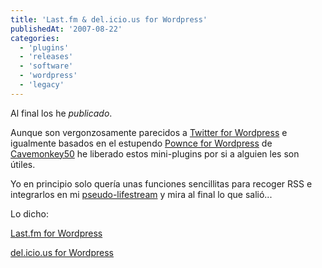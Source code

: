 ```yaml
---
title: 'Last.fm & del.icio.us for Wordpress'
publishedAt: '2007-08-22'
categories:
  - 'plugins'
  - 'releases'
  - 'software'
  - 'wordpress'
  - 'legacy'
---
```


Al final los he _publicado_.

Aunque son vergonzosamente parecidos a [Twitter for Wordpress](http://rick.jinlabs.com/code/twitter) e igualmente basados en el estupendo [Pownce for Wordpress](http://cavemonkey50.com/code/pownce/) de [Cavemonkey50](http://cavemonkey50.com/) he liberado estos mini-plugins por si a alguien les son útiles.

Yo en principio solo quería unas funciones sencillitas para recoger RSS e integrarlos en mi [pseudo-lifestream](http://rick.jinlabs.com/autor) y mira al final lo que salió...

Lo dicho:

[Last.fm for Wordpress](http://rick.jinlabs.com/code/lastfm)

[del.icio.us for Wordpress](http://rick.jinlabs.com/code/delicious)
